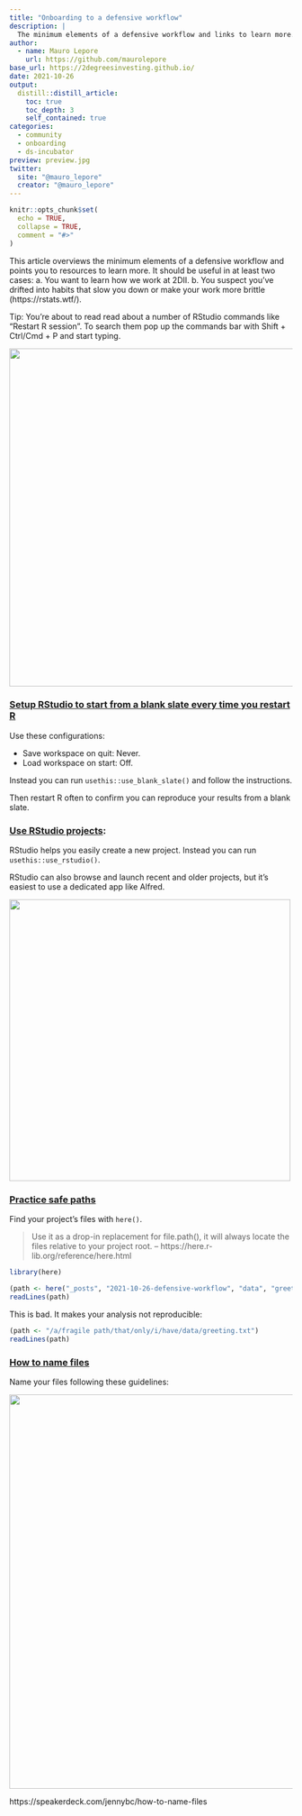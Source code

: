 ```yaml
---
title: "Onboarding to a defensive workflow"
description: |
  The minimum elements of a defensive workflow and links to learn more.
author:
  - name: Mauro Lepore
    url: https://github.com/maurolepore
base_url: https://2degreesinvesting.github.io/
date: 2021-10-26
output: 
  distill::distill_article:
    toc: true
    toc_depth: 3
    self_contained: true
categories:
  - community
  - onboarding
  - ds-incubator
preview: preview.jpg
twitter:
  site: "@mauro_lepore"
  creator: "@mauro_lepore"
---
```


```r
knitr::opts_chunk$set(
  echo = TRUE,
  collapse = TRUE,
  comment = "#>"
)
```

This article overviews the minimum elements of a defensive workflow and points
you to resources to learn more. It should be useful in at least two cases:
a. You want to learn how we work at 2DII.
b. You suspect you've drifted into habits that slow you down or make your work
more brittle (https://rstats.wtf/).

Tip: You're about to read read about a number of RStudio commands like "Restart
R session". To search them pop up the commands bar with Shift + Ctrl/Cmd + P and
start typing.

<img src=https://i.imgur.com/U0xpz75.png width = 600>

### [Setup RStudio to start from a blank slate every time you restart R](https://rstats.wtf/save-source.html)

Use these configurations:

* Save workspace on quit: Never.
* Load workspace on start: Off.

Instead you can run `usethis::use_blank_slate()` and follow the instructions.

Then restart R often to confirm you can reproduce your results from a blank
slate.

### [Use RStudio projects](https://rstats.wtf/project-oriented-workflow.html#rstudio-projects):

RStudio helps you easily create a new project. Instead you can run
`usethis::use_rstudio()`.

RStudio can also browse and launch recent and older projects, but it's easiest
to use a dedicated app like Alfred.

<img src=https://i.imgur.com/2TwTbpy.png width=500>

### [Practice safe paths](https://rstats.wtf/safe-paths.html)

Find your project's files with `here()`.

> Use it as a drop-in replacement for file.path(), it will always locate the
files relative to your project root. 
-- https://here.r-lib.org/reference/here.html

```r
library(here)

(path <- here("_posts", "2021-10-26-defensive-workflow", "data", "greeting.txt"))
readLines(path)
```

This is bad. It makes your analysis not reproducible:

```r
(path <- "/a/fragile path/that/only/i/have/data/greeting.txt")
readLines(path)
```

### [How to name files](https://rstats.wtf/how-to-name-files.html)

Name your files following these guidelines:

<img src=https://i.imgur.com/Lo7JFxc.png width=700>

https://speakerdeck.com/jennybc/how-to-name-files
